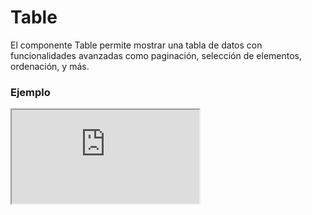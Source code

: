 
# Table

El componente Table permite mostrar una tabla de datos con funcionalidades avanzadas como paginación, selección de elementos, ordenación, y más.

### Ejemplo

<Iframe
  minHeightIframe="30dvh"
  src="https://fenextjs-component-storybook.vercel.app/iframe.html?args=&id=table-table--index&viewMode=story"
/>

### Importacion

Para importar el componente Table, se puede hacer desde fenextjs

```tsx copy
import { Table } from "fenextjs";
```

### Parametros

| Parametro                  | Tipo                                                                     | Requerido | Default                             | Descripcion                                                      |
| -------------------------- | ------------------------------------------------------------------------ | --------- | ----------------------------------- | ---------------------------------------------------------------- |
| classNameContent           | string                                                                   | no        | ""                                  | Clase CSS para el contenedor principal de la tabla.              |
| classNameContentTable      | string                                                                   | no        | ""                                  | Clase CSS para el contenedor del elemento de la tabla.           |
| classNameTable             | string                                                                   | no        | ""                                  | Clase CSS para el elemento de la tabla.                          |
| classNameTHead             | string                                                                   | no        | ""                                  | Clase CSS para el encabezado de la tabla.                        |
| classNameTBody             | string                                                                   | no        | ""                                  | Clase CSS para el cuerpo de la tabla.                            |
| classNameThr               | string                                                                   | no        | ""                                  | Clase CSS para las filas del encabezado de la tabla.             |
| classNameTr                | string                                                                   | no        | ""                                  | Clase CSS para las filas de la tabla.                            |
| classNameTh                | string                                                                   | no        | ""                                  | Clase CSS para las celdas del encabezado de la tabla.            |
| classNameTd                | string                                                                   | no        | ""                                  | Clase CSS para las celdas del cuerpo de la tabla.                |
| classNameContentPagination | string                                                                   | no        | ""                                  | Clase CSS para el contenedor de la paginación.                   |
| classNameLoader            | string                                                                   | no        | ""                                  | Clase CSS para el elemento del cargador.                         |
| name                       | string                                                                   | sí        |                                     | Nombre de la tabla.                                              |
| items                      | T[]                                                                      | sí        |                                     | Arreglo de datos a mostrar en la tabla.                          |
| header                     | TableHeader\<T\>                                                         | sí        |                                     | Configuración del encabezado de la tabla.                        |
| pagination                 | PaginationProps                                                          | no        |                                     | Propiedades opcionales de la paginación de la tabla.             |
| showPagination             | boolean                                                                  | no        | true                                | Indica si se debe mostrar la paginación en la tabla.             |
| loader                     | boolean                                                                  | no        | false                               | Muestra un cargador mientras se cargan los datos de la tabla.    |
| typeLoader                 | "spinner" \| "line"                                                      | no        | "line"                              | Tipo de cargador a mostrar.                                      |
| useCheckbox                | boolean                                                                  | no        | true                                | Si se deben incluir casillas de verificación en la tabla.        |
| onChecked                  | (items: T[]) =\> void                                                    | no        |                                     | Función a ejecutar al seleccionar elementos de la tabla.         |
| onOrderBy                  | (order: \{ id: keyof T; order: "ASC" \| "DESC" \}) =\> void              | no        |                                     | Función a ejecutar para ordenar los datos de la tabla.           |
| onShowHidden               | (showHidden: \{ id: keyof T; showHidden: "SHOW" \| "HIDDEN" \}) =\> void | no        |                                     | Función para mostrar u ocultar columnas de la tabla.             |
| notResult                  | ReactNode                                                                | no        | \<div\>There is not results\</div\> | Componente a mostrar cuando no hay resultados en la tabla.       |
| actionsCheckbox            | Omit\<TableActionCheckboxProps\<T\>, "actionAllCheckbox" \| "data"\>     | no        |                                     | Propiedades para las acciones de selección múltiple de la tabla. |
| actionsCheckboxSelectAll   | ReactNode                                                                | no        | "Select All"                        | Componente para seleccionar todas las casillas de verificación.  |

### Storybook

Para ver el storybook del componente lo puede hacer con este [link](https://fenextjs-component-storybook.vercel.app/?path=/story/table-table--index)

### Usos

- Tabla básica con datos

```tsx copy
<Table
  name="sampleTable"
  items={[
    { id: 1, name: "Item 1" },
    { id: 2, name: "Item 2" },
  ]}
  header={[
    { id: "id", th: "ID" },
    { id: "name", th: "Name" },
  ]}
/>
```

- Tabla con paginación y selección múltiple

```tsx copy
<Table
  name="paginatedTable"
  items={[
    { id: 1, name: "Item A" },
    { id: 2, name: "Item B" },
  ]}
  header={[
    { id: "id", th: "ID" },
    { id: "name", th: "Name" },
  ]}
  pagination={{ current: 1, total: 10 }}
  useCheckbox={true}
/>
```

- Tabla con ordenación y cargador

```tsx copy
<Table
  name="sortableTable"
  items={[
    { id: 1, name: "Alpha" },
    { id: 2, name: "Beta" },
  ]}
  header={[
    { id: "id", th: "ID", parse: (item) => `#${item}` },
    { id: "name", th: "Name" },
  ]}
  loader={true}
  typeLoader="spinner"
/>
```
